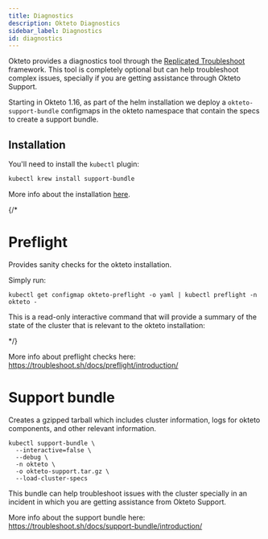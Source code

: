 ```yaml
---
title: Diagnostics
description: Okteto Diagnostics
sidebar_label: Diagnostics
id: diagnostics
---
```


Okteto provides a diagnostics tool through the [Replicated Troubleshoot](https://troubleshoot.sh) framework. This tool is completely optional but can help troubleshoot complex issues, specially if you are getting assistance through Okteto Support.

Starting in Okteto 1.16, as part of the helm installation we deploy a `okteto-support-bundle` configmaps in the okteto namespace that contain the specs to create a support bundle.

## Installation

You'll need to install the `kubectl` plugin:


```bash
kubectl krew install support-bundle
```

More info about the installation [here](https://troubleshoot.sh/docs/#installation).

{/*  
# Preflight

Provides sanity checks for the okteto installation.

Simply run:

```
kubectl get configmap okteto-preflight -o yaml | kubectl preflight -n okteto -
```

This is a read-only interactive command that will provide a summary of the state of the cluster that is relevant to the okteto installation:


<!-- TODO: Add GIF or image showing what this looks like -->

*/}

More info about preflight checks here: https://troubleshoot.sh/docs/preflight/introduction/

# Support bundle

Creates a gzipped tarball which includes cluster information, logs for okteto components, and other relevant information.

```
kubectl support-bundle \
  --interactive=false \
  --debug \
  -n okteto \
  -o okteto-support.tar.gz \
  --load-cluster-specs
```

This bundle can help troubleshoot issues with the cluster specially in an incident in which you are getting assistance from Okteto Support.

More info about the support bundle here: https://troubleshoot.sh/docs/support-bundle/introduction/









